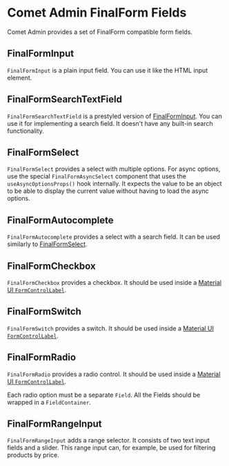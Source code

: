 

<Meta of={FinalFormFieldsStories} />

# Comet Admin FinalForm Fields

Comet Admin provides a set of FinalForm compatible form fields.

## FinalFormInput

`FinalFormInput` is a plain input field.
You can use it like the HTML input element.

<Canvas of={FinalFormFieldsStories._FinalFormInput} />

## FinalFormSearchTextField

`FinalFormSearchTextField` is a prestyled version of [FinalFormInput](#finalforminput).
You can use it for implementing a search field.
It doesn't have any built-in search functionality.

<Canvas of={FinalFormFieldsStories._FinalFormSearchTextField} />

## FinalFormSelect

`FinalFormSelect` provides a select with multiple options.
For async options, use the special `FinalFormAsyncSelect` component that uses the `useAsyncOptionsProps()` hook internally.
It expects the value to be an object to be able to display the current value without having to load the async options.

<Canvas of={FinalFormFieldsStories._FinalFormSelect} />

## FinalFormAutocomplete

`FinalFormAutocomplete` provides a select with a search field.
It can be used similarly to [FinalFormSelect](#finalformselect).

<Canvas of={FinalFormFieldsStories._FinalFormAutocomplete} />

## FinalFormCheckbox

`FinalFormCheckbox` provides a checkbox.
It should be used inside a [Material UI `FormControlLabel`](https://v4.mui.com/api/form-control-label/#formcontrollabel-api).

<Canvas of={FinalFormFieldsStories._FinalFormCheckbox} />

## FinalFormSwitch

`FinalFormSwitch` provides a switch.
It should be used inside a [Material UI `FormControlLabel`](https://v4.mui.com/api/form-control-label/#formcontrollabel-api).

<Canvas of={FinalFormFieldsStories._FinalFormSwitch} />

## FinalFormRadio

`FinalFormRadio` provides a radio control.
It should be used inside a [Material UI `FormControlLabel`](https://v4.mui.com/api/form-control-label/#formcontrollabel-api).

Each radio option must be a separate `Field`.
All the Fields should be wrapped in a `FieldContainer`.

<Canvas of={FinalFormFieldsStories._FinalFormRadio} />

## FinalFormRangeInput

`FinalFormRangeInput` adds a range selector.
It consists of two text input fields and a slider.
This range input can, for example, be used for filtering products by price.

<Canvas of={FinalFormFieldsStories._FinalFormRangeInput} />
